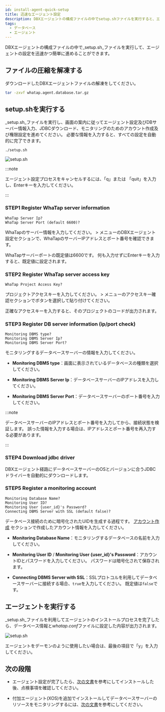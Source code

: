 ```yaml
---
id: install-agent-quick-setup
title: 迅速なエージェント設定
description: DBXエージェントの構成ファイルの中でsetup.shファイルを実行すると、エージェントの設定を迅速かつ簡単に進めることができます。
tags:
  - データベース
  - エージェント
---
```


DBXエージェントの構成ファイルの中で_setup.sh_ファイルを実行して、エージェントの設定を迅速かつ簡単に進めることができます。

## ファイルの圧縮を解凍する

ダウンロードしたDBXエージェントファイルの解凍をしてください。

```bash title="BASH"
tar -zxvf whatap.agent.database.tar.gz
```

## setup.shを実行する

_setup.sh_ファイルを実行し、画面の案内に従ってエージェント設定及びDBサーバー情報入力、JDBCダウンロード、モニタリングのためのアカウント作成及び権限設定を進めてください。 必要な情報を入力すると、すべての設定を自動的に完了できます。

```bash title="BASH"
./setup.sh
```

![setup.sh](/img/db-install-agent-run-setup.png)

:::note

エージェント設定プロセスをキャンセルするには、「q」または 「quit」を入力し、Enterキーを入力してください。

:::

### STEP1 Register WhaTap server information

```text title="BASH"
WhaTap Server Ip?
WhaTap Server Port (default 6600)?
```

WhaTapのサーバー情報を入力してください。 <Cmdname sid="side_management" className="uitext" /> > <Cmdname sid="side_agentInstall" className="uitext" />メニューの<UI>DBXエージェント設定</UI>セクションで、WhaTapのサーバーIPアドレスとポート番号を確認できます。

WhaTapサーバーポートの既定値は6600です。 何も入力せずにEnterキーを入力すると、既定値に設定されます。

### STEP2 Register WhaTap server access key

```text title="BASH"
WhaTap Project Access Key?
```

プロジェクトアクセスキーを入力してください。  <Cmdname sid="side_management" className="uitext" /> > <Cmdname sid="side_agentInstall" className="uitext" />メニューの<UI>アクセスキー確認</UI>セクションで<Cmdname sid="copy" className="uitext" />ボタンを選択して貼り付けてください。

正確なアクセスキーを入力すると、そのプロジェクトのコードが出力されます。

### STEP3 Register DB server information (ip/port check)

```text title="BASH"
Monitoring DBMS type?
Monitoring DBMS Server Ip?
Monitoring DBMS Server Port?
```

モニタリングするデータベースサーバーの情報を入力してください。

- **Monitoring DBMS type**：画面に表示されているデータベースの種類を選択してください。

- **Monitoring DBMS Server Ip**：データベースサーバーのIPアドレスを入力してください。

- **Monitoring DBMS Server Port**：データベースサーバーのポート番号を入力してください。

:::note

データベースサーバーのIPアドレスとポート番号を入力してから、接続状態を検証します。 誤った情報を入力する場合は、IPアドレスとポート番号を再入力する必要があります。

:::

### STEP4 Download jdbc driver

DBXエージェント経路にデータベースサーバーのOSとバージョンに合うJDBCドライバーを自動的にダウンロードします。

### STEP5 Register a monitoring account

```text title="BASH"
Monitoring Database Name?
Monitoring User ID?
Monitoring User {user_id}'s Password?
Connecting DBMS Server with SSL (default false)?
```

データベース接続のために暗号化されたUIDを生成する過程です。 [アカウント作成](install-agent#uid) セクションで作成したアカウント情報を入力してください。

- **Monitoring Database Name**：モニタリングするデータベースの名前を入力してください。

- **Monitoring User ID** / **Monitoring User \{user_id\}'s Password**：アカウントIDとパスワードを入力してください。 パスワードは暗号化されて保存されます。

- **Connecting DBMS Server with SSL**：SSLプロトコルを利用してデータベースサーバーに接続する場合、`true`を入力してください。 既定値は`false`です。

## エージェントを実行する

_setup.sh_ファイルを利用してエージェントのインストールプロセスを完了したら、データベース情報と*whatap.conf*ファイルに設定した内容が出力されます。

![setup.sh](/img/db-install-agent-run-setup-complete.png)

エージェントをデーモンのように使用したい場合は、最後の項目で「y」を入力してください。

## 次の段階

- エージェント設定が完了したら、[次の文書](after-install-agent)を参考にしてインストールした後、点検事項を確認してください。

- 付加エージェント(XOS)を追加でインストールしてデータベースサーバーのリソースをモニタリングするには、[次の文書](install-agent#apply-xos-agent)を参考にしてください。

